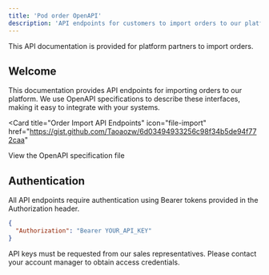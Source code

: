 ```yaml
---
title: 'Pod order OpenAPI'
description: 'API endpoints for customers to import orders to our platform'
---
```


<Note>
  This API documentation is provided for platform partners to import orders.
</Note>

## Welcome

This documentation provides API endpoints for importing orders to our platform. We use OpenAPI specifications to describe these interfaces, making it easy to integrate with your systems.

<Card
  title="Order Import API Endpoints"
  icon="file-import"
  href="https://gist.github.com/Taoaozw/6d03494933256c98f34b5de94f772caa"
>
  View the OpenAPI specification file
</Card>

## Authentication

All API endpoints require authentication using Bearer tokens provided in the Authorization header.

```json
{
  "Authorization": "Bearer YOUR_API_KEY"
}
```

API keys must be requested from our sales representatives. Please contact your account manager to obtain access credentials.
